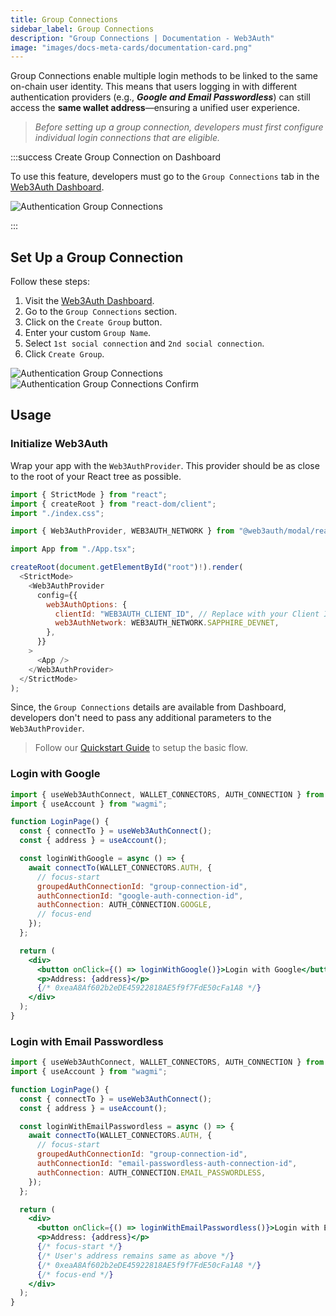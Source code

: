 ```yaml
---
title: Group Connections
sidebar_label: Group Connections
description: "Group Connections | Documentation - Web3Auth"
image: "images/docs-meta-cards/documentation-card.png"
---
```



Group Connections enable multiple login methods to be linked to the same on-chain user identity.
This means that users logging in with different authentication providers (e.g., **_Google and Email
Passwordless_**) can still access the **same wallet address**—ensuring a unified user experience.

> _Before setting up a group connection, developers must first configure individual login
> connections that are eligible._

:::success Create Group Connection on Dashboard

To use this feature, developers must go to the `Group Connections` tab in the
[Web3Auth Dashboard](https://dashboard.web3auth.io).

<div style={{ flexBasis: "300px", flexGrow: "1", textAlign: "center" }}>
  <img
    src={AuthenticationGroupConnectionsCreate}
    style={{ alignSelf: "center", maxWidth: "100%" }}
    alt="Authentication Group Connections"
  />
</div>

:::

## Set Up a Group Connection

Follow these steps:

1. Visit the [Web3Auth Dashboard](https://dashboard.web3auth.io).
2. Go to the `Group Connections` section.
3. Click on the `Create Group` button.
4. Enter your custom `Group Name`.
5. Select `1st social connection` and `2nd social connection`.
6. Click `Create Group`.

<div style={{ flexBasis: "300px", flexGrow: "1", textAlign: "center" }}>
  <img
    src={AuthenticationGroupConnectionsSelect}
    style={{ alignSelf: "center", maxWidth: "100%" }}
    alt="Authentication Group Connections"
  />
</div>

<div style={{ flexBasis: "300px", flexGrow: "1", textAlign: "center" }}>
  <img
    src={AuthenticationGroupConnectionsConfirm}
    style={{ alignSelf: "center", maxWidth: "100%" }}
    alt="Authentication Group Connections Confirm"
  />
</div>

## Usage

### Initialize Web3Auth

Wrap your app with the `Web3AuthProvider`. This provider should be as close to the root of your
React tree as possible.

```js title="Example: React + Vite (main.tsx)"
import { StrictMode } from "react";
import { createRoot } from "react-dom/client";
import "./index.css";

import { Web3AuthProvider, WEB3AUTH_NETWORK } from "@web3auth/modal/react";

import App from "./App.tsx";

createRoot(document.getElementById("root")!).render(
  <StrictMode>
    <Web3AuthProvider
      config={{
        web3AuthOptions: {
          clientId: "WEB3AUTH_CLIENT_ID", // Replace with your Client ID
          web3AuthNetwork: WEB3AUTH_NETWORK.SAPPHIRE_DEVNET,
        },
      }}
    >
      <App />
    </Web3AuthProvider>
  </StrictMode>
);
```

Since, the `Group Connections` details are available from Dashboard, developers don't need to pass
any additional parameters to the `Web3AuthProvider`.

> Follow our [Quickstart Guide](/quick-start) to setup the basic flow.

### Login with Google

```jsx
import { useWeb3AuthConnect, WALLET_CONNECTORS, AUTH_CONNECTION } from "@web3auth/modal/react";
import { useAccount } from "wagmi";

function LoginPage() {
  const { connectTo } = useWeb3AuthConnect();
  const { address } = useAccount();

  const loginWithGoogle = async () => {
    await connectTo(WALLET_CONNECTORS.AUTH, {
      // focus-start
      groupedAuthConnectionId: "group-connection-id",
      authConnectionId: "google-auth-connection-id",
      authConnection: AUTH_CONNECTION.GOOGLE,
      // focus-end
    });
  };

  return (
    <div>
      <button onClick={() => loginWithGoogle()}>Login with Google</button>
      <p>Address: {address}</p>
      {/* 0xeaA8Af602b2eDE45922818AE5f9f7FdE50cFa1A8 */}
    </div>
  );
}
```

### Login with Email Passwordless

```jsx
import { useWeb3AuthConnect, WALLET_CONNECTORS, AUTH_CONNECTION } from "@web3auth/modal/react";
import { useAccount } from "wagmi";

function LoginPage() {
  const { connectTo } = useWeb3AuthConnect();
  const { address } = useAccount();

  const loginWithEmailPasswordless = async () => {
    await connectTo(WALLET_CONNECTORS.AUTH, {
      // focus-start
      groupedAuthConnectionId: "group-connection-id",
      authConnectionId: "email-passwordless-auth-connection-id",
      authConnection: AUTH_CONNECTION.EMAIL_PASSWORDLESS,
    });
  };

  return (
    <div>
      <button onClick={() => loginWithEmailPasswordless()}>Login with Email Passwordless</button>
      <p>Address: {address}</p>
      {/* focus-start */}
      {/* User's address remains same as above */}
      {/* 0xeaA8Af602b2eDE45922818AE5f9f7FdE50cFa1A8 */}
      {/* focus-end */}
    </div>
  );
}
```
